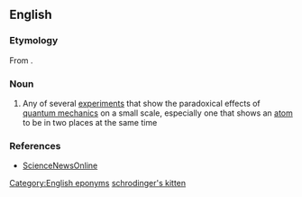 ==English==

===Etymology===
From {{m|en|Schrödinger's cat}}.

===Noun===
{{en-noun|head=[[Schrödinger]]'s [[kitten]]}}

# {{lb|en|informal|physics}} Any of several [[experiment]]s that show the paradoxical effects of [[quantum mechanics]] on a small scale, especially one that shows an [[atom]] to be in two places at the same time

===References===
* [http://www.sciencenews.org/pages/sn_arch/5_25_96/fob1.htm ScienceNewsOnline]

[[Category:English eponyms]]
[[Category:English terms spelled with Ö|schrodinger's kitten]]